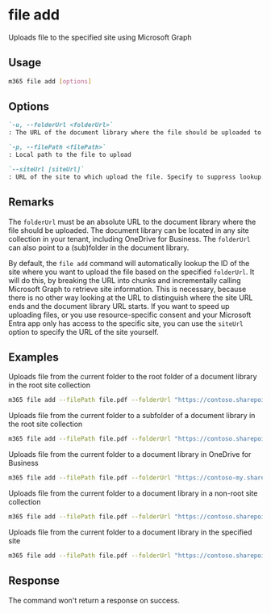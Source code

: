 
# file add

Uploads file to the specified site using Microsoft Graph

## Usage

```sh
m365 file add [options]
```

## Options

```md definition-list
`-u, --folderUrl <folderUrl>`
: The URL of the document library where the file should be uploaded to

`-p, --filePath <filePath>`
: Local path to the file to upload

`--siteUrl [siteUrl]`
: URL of the site to which upload the file. Specify to suppress lookup.
```

<Global />

## Remarks

The `folderUrl` must be an absolute URL to the document library where the file should be uploaded. The document library can be located in any site collection in your tenant, including OneDrive for Business. The `folderUrl` can also point to a (sub)folder in the document library.

By default, the `file add` command will automatically lookup the ID of the site where you want to upload the file based on the specified `folderUrl`. It will do this, by breaking the URL into chunks and incrementally calling Microsoft Graph to retrieve site information. This is necessary, because there is no other way looking at the URL to distinguish where the site URL ends and the document library URL starts. If you want to speed up uploading files, or you use resource-specific consent and your Microsoft Entra app only has access to the specific site, you can use the `siteUrl` option to specify the URL of the site yourself.

## Examples

Uploads file from the current folder to the root folder of a document library in the root site collection

```sh
m365 file add --filePath file.pdf --folderUrl "https://contoso.sharepoint.com/Shared Documents"
```

Uploads file from the current folder to a subfolder of a document library in the root site collection

```sh
m365 file add --filePath file.pdf --folderUrl "https://contoso.sharepoint.com/Shared Documents/Folder"
```

Uploads file from the current folder to a document library in OneDrive for Business

```sh
m365 file add --filePath file.pdf --folderUrl "https://contoso-my.sharepoint.com/personal/steve_contoso_com/Documents"
```

Uploads file from the current folder to a document library in a non-root site collection

```sh
m365 file add --filePath file.pdf --folderUrl "https://contoso.sharepoint.com/sites/Contoso/Shared Documents"
```

Uploads file from the current folder to a document library in the specified site

```sh
m365 file add --filePath file.pdf --folderUrl "https://contoso.sharepoint.com/sites/Contoso/Shared Documents" --siteUrl "https://contoso.sharepoint.com/sites/Contoso"
```

## Response

The command won't return a response on success.
